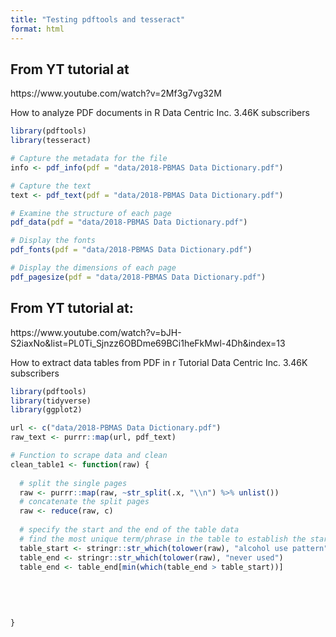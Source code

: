 ```yaml
---
title: "Testing pdftools and tesseract"
format: html
---
```


## From YT tutorial at
https://www.youtube.com/watch?v=2Mf3g7vg32M

How to analyze PDF documents in R
Data Centric Inc.
3.46K subscribers


```r
library(pdftools)
library(tesseract)

# Capture the metadata for the file
info <- pdf_info(pdf = "data/2018-PBMAS Data Dictionary.pdf")

# Capture the text
text <- pdf_text(pdf = "data/2018-PBMAS Data Dictionary.pdf")

# Examine the structure of each page
pdf_data(pdf = "data/2018-PBMAS Data Dictionary.pdf") 

# Display the fonts
pdf_fonts(pdf = "data/2018-PBMAS Data Dictionary.pdf")

# Display the dimensions of each page
pdf_pagesize(pdf = "data/2018-PBMAS Data Dictionary.pdf")


```

## From YT tutorial at:
https://www.youtube.com/watch?v=bJH-S2iaxNo&list=PL0Ti_Sjnzz6OBDme69BCi1heFkMwl-4Dh&index=13

How to extract data tables from PDF in r Tutorial
Data Centric Inc.
3.46K subscribers


```r
library(pdftools)
library(tidyverse)
library(ggplot2)

url <- c("data/2018-PBMAS Data Dictionary.pdf")
raw_text <- purrr::map(url, pdf_text)

# Function to scrape data and clean
clean_table1 <- function(raw) {
  
  # split the single pages
  raw <- purrr::map(raw, ~str_split(.x, "\\n") %>% unlist())
  # concatenate the split pages
  raw <- reduce(raw, c)
  
  # specify the start and the end of the table data
  # find the most unique term/phrase in the table to establish the start and end
  table_start <- stringr::str_which(tolower(raw), "alcohol use pattern")
  table_end <- stringr::str_which(tolower(raw), "never used")
  table_end <- table_end[min(which(table_end > table_start))]
  
  
  
  
  
}






```

